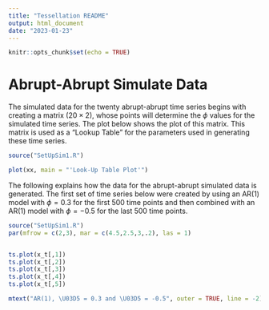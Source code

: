 ```yaml
---
title: "Tessellation README"
output: html_document
date: "2023-01-23"
---
```


```r
knitr::opts_chunk$set(echo = TRUE)
```

# Abrupt-Abrupt Simulate Data

The simulated data for the twenty abrupt-abrupt time series begins with creating a matrix ($20 \times 2$), whose points will determine the $\phi$ values for the simulated time series. The plot below shows the plot of this matrix. This matrix is used as a "Lookup Table" for the parameters used in generating these time series.

```r
source("SetUpSim1.R")

plot(xx, main = "'Look-Up Table Plot'")

```

The following explains how the data for the abrupt-abrupt simulated data is generated. The first set of time series below were created by using an AR(1) model with $\phi = 0.3$ for the first 500 time points and then combined with an AR(1) model with $\phi = -0.5$ for the last 500 time points.

```r
source("SetUpSim1.R")
par(mfrow = c(2,3), mar = c(4.5,2.5,3,.2), las = 1)


ts.plot(x_t[,1])
ts.plot(x_t[,2])
ts.plot(x_t[,3])
ts.plot(x_t[,4])
ts.plot(x_t[,5])

mtext("AR(1), \U03D5 = 0.3 and \U03D5 = -0.5", outer = TRUE, line = -2)

```








